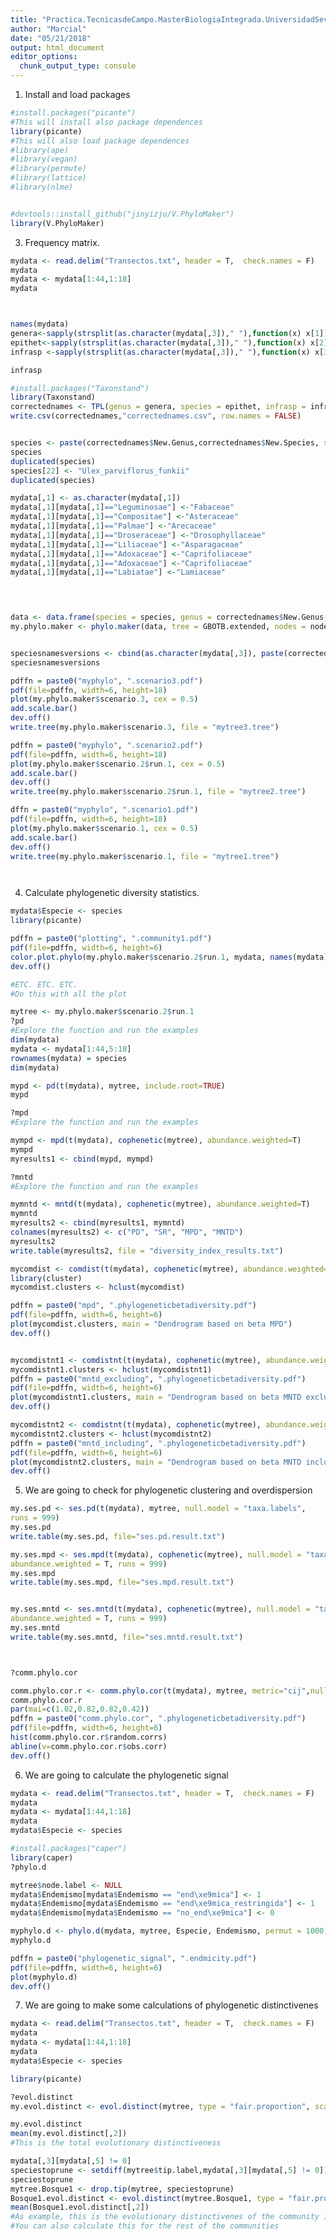 ```yaml
---
title: "Practica.TecnicasdeCampo.MasterBiologiaIntegrada.UniversidadSevilla"
author: "Marcial"
date: "05/21/2018"
output: html_document
editor_options: 
  chunk_output_type: console
---
```

1. Install and load packages

```r
#install.packages("picante")
#This will install also package dependences
library(picante)
#This will also load package dependences
#library(ape)
#library(vegan)
#library(permute)
#library(lattice)
#library(nlme)


#devtools::install_github("jinyizju/V.PhyloMaker")
library(V.PhyloMaker)

```


3. Frequency matrix.

```r
mydata <- read.delim("Transectos.txt", header = T,  check.names = F)
mydata
mydata <- mydata[1:44,1:18]
mydata



names(mydata)
genera<-sapply(strsplit(as.character(mydata[,3])," "),function(x) x[1])
epithet<-sapply(strsplit(as.character(mydata[,3])," "),function(x) x[2])
infrasp <-sapply(strsplit(as.character(mydata[,3])," "),function(x) x[3])

infrasp

#install.packages("Taxonstand") 
library(Taxonstand)
correctednames <- TPL(genus = genera, species = epithet, infrasp = infrasp, infra = F, corr = TRUE, diffchar = 2, max.distance = 1,version = "1.1", encoding = "UTF-8", author = TRUE,drop.lower.level = FALSE, file = "", silent = TRUE, repeats = 6)
write.csv(correctednames,"correctednames.csv", row.names = FALSE)


species <- paste(correctednames$New.Genus,correctednames$New.Species, sep = "_")
species
duplicated(species)
species[22] <- "Ulex_parviflorus_funkii"
duplicated(species)

mydata[,1] <- as.character(mydata[,1])
mydata[,1][mydata[,1]=="Leguminosae"] <-"Fabaceae" 
mydata[,1][mydata[,1]=="Compositae"] <-"Asteraceae"
mydata[,1][mydata[,1]=="Palmae"] <-"Arecaceae"
mydata[,1][mydata[,1]=="Droseraceae"] <-"Drosophyllaceae"
mydata[,1][mydata[,1]=="Liliaceae"] <-"Asparagaceae"
mydata[,1][mydata[,1]=="Adoxaceae"] <-"Caprifoliaceae"
mydata[,1][mydata[,1]=="Adoxaceae"] <-"Caprifoliaceae"
mydata[,1][mydata[,1]=="Labiatae"] <-"Lamiaceae"

      


data <- data.frame(species = species, genus = correctednames$New.Genus, family = mydata[,1])
my.phylo.maker <- phylo.maker(data, tree = GBOTB.extended, nodes = nodes.info.1, output.sp.list = TRUE, output.tree = FALSE, scenarios = c("S1","S2","S3"), r = 1)


speciesnamesversions <- cbind(as.character(mydata[,3]), paste(correctednames$New.Genus,correctednames$New.Species, sep = "_"), species )
speciesnamesversions

pdffn = paste0("myphylo", ".scenario3.pdf")
pdf(file=pdffn, width=6, height=18)
plot(my.phylo.maker$scenario.3, cex = 0.5)
add.scale.bar()
dev.off()
write.tree(my.phylo.maker$scenario.3, file = "mytree3.tree")

pdffn = paste0("myphylo", ".scenario2.pdf")
pdf(file=pdffn, width=6, height=18)
plot(my.phylo.maker$scenario.2$run.1, cex = 0.5)
add.scale.bar()
dev.off()
write.tree(my.phylo.maker$scenario.2$run.1, file = "mytree2.tree")

dffn = paste0("myphylo", ".scenario1.pdf")
pdf(file=pdffn, width=6, height=18)
plot(my.phylo.maker$scenario.1, cex = 0.5)
add.scale.bar()
dev.off()
write.tree(my.phylo.maker$scenario.1, file = "mytree1.tree")




```


4. Calculate phylogenetic diversity statistics.

```r
mydata$Especie <- species 
library(picante)

pdffn = paste0("plotting", ".community1.pdf")
pdf(file=pdffn, width=6, height=6)
color.plot.phylo(my.phylo.maker$scenario.2$run.1, mydata, names(mydata)[5], "Especie", leg.cex = 0.6, main = paste0(names(mydata)[5]))
dev.off()

#ETC. ETC. ETC.
#Do this with all the plot

mytree <- my.phylo.maker$scenario.2$run.1
?pd
#Explore the function and run the examples
dim(mydata)
mydata <- mydata[1:44,5:18]
rownames(mydata) = species
dim(mydata)

mypd <- pd(t(mydata), mytree, include.root=TRUE)
mypd

?mpd
#Explore the function and run the examples

mympd <- mpd(t(mydata), cophenetic(mytree), abundance.weighted=T)
mympd
myresults1 <- cbind(mypd, mympd)

?mntd
#Explore the function and run the examples

mymntd <- mntd(t(mydata), cophenetic(mytree), abundance.weighted=T)
mymntd
myresults2 <- cbind(myresults1, mymntd)
colnames(myresults2) <- c("PD", "SR", "MPD", "MNTD")
myresults2
write.table(myresults2, file = "diversity_index_results.txt")

mycomdist <- comdist(t(mydata), cophenetic(mytree), abundance.weighted=T)
library(cluster)
mycomdist.clusters <- hclust(mycomdist)

pdffn = paste0("mpd", ".phylogeneticbetadiversity.pdf")
pdf(file=pdffn, width=6, height=6)
plot(mycomdist.clusters, main = "Dendrogram based on beta MPD")
dev.off()


mycomdistnt1 <- comdistnt(t(mydata), cophenetic(mytree), abundance.weighted=F, exclude.conspecifics = T)
mycomdistnt1.clusters <- hclust(mycomdistnt1)
pdffn = paste0("mntd_excluding", ".phylogeneticbetadiversity.pdf")
pdf(file=pdffn, width=6, height=6)
plot(mycomdistnt1.clusters, main = "Dendrogram based on beta MNTD excluding conspecifics")
dev.off()

mycomdistnt2 <- comdistnt(t(mydata), cophenetic(mytree), abundance.weighted=F, exclude.conspecifics = F)
mycomdistnt2.clusters <- hclust(mycomdistnt2)
pdffn = paste0("mntd_including", ".phylogeneticbetadiversity.pdf")
pdf(file=pdffn, width=6, height=6)
plot(mycomdistnt2.clusters, main = "Dendrogram based on beta MNTD including conspecifics")
dev.off()

```


5. We are going to check for phylogenetic clustering and overdispersion
```r
my.ses.pd <- ses.pd(t(mydata), mytree, null.model = "taxa.labels",
runs = 999)
my.ses.pd
write.table(my.ses.pd, file="ses.pd.result.txt")

my.ses.mpd <- ses.mpd(t(mydata), cophenetic(mytree), null.model = "taxa.labels",
abundance.weighted = T, runs = 999)
my.ses.mpd
write.table(my.ses.mpd, file="ses.mpd.result.txt")


my.ses.mntd <- ses.mntd(t(mydata), cophenetic(mytree), null.model = "taxa.labels",
abundance.weighted = T, runs = 999)
my.ses.mntd
write.table(my.ses.mntd, file="ses.mntd.result.txt")



?comm.phylo.cor

comm.phylo.cor.r <- comm.phylo.cor(t(mydata), mytree, metric="cij",null.model="sample.taxa.labels")
comm.phylo.cor.r
par(mai=c(1.02,0.82,0.82,0.42))
pdffn = paste0("comm.phylo.cor", ".phylogeneticbetadiversity.pdf")
pdf(file=pdffn, width=6, height=6)
hist(comm.phylo.cor.r$random.corrs)
abline(v=comm.phylo.cor.r$obs.corr)
dev.off()

```


6. We are going to calculate the phylogenetic signal
```r

mydata <- read.delim("Transectos.txt", header = T,  check.names = F)
mydata
mydata <- mydata[1:44,1:18]
mydata
mydata$Especie <- species 

#install.packages("caper")
library(caper)
?phylo.d

mytree$node.label <- NULL
mydata$Endemismo[mydata$Endemismo == "end\xe9mica"] <- 1
mydata$Endemismo[mydata$Endemismo == "end\xe9mica_restringida"] <- 1
mydata$Endemismo[mydata$Endemismo == "no_end\xe9mica"] <- 0

myphylo.d <- phylo.d(mydata, mytree, Especie, Endemismo, permut = 1000, rnd.bias=NULL)
myphylo.d

pdffn = paste0("phylogenetic_signal", ".endmicity.pdf")
pdf(file=pdffn, width=6, height=6)
plot(myphylo.d)
dev.off()

```


7. We are going to make some calculations of phylogenetic distinctivenes

```r

mydata <- read.delim("Transectos.txt", header = T,  check.names = F)
mydata
mydata <- mydata[1:44,1:18]
mydata
mydata$Especie <- species 

library(picante)

?evol.distinct
my.evol.distinct <- evol.distinct(mytree, type = "fair.proportion", scale = FALSE, use.branch.lengths = TRUE)

my.evol.distinct
mean(my.evol.distinct[,2])
#This is the total evolutionary distinctiveness

mydata[,3][mydata[,5] != 0]
speciestoprune <- setdiff(mytree$tip.label,mydata[,3][mydata[,5] != 0])
speciestoprune
mytree.Bosque1 <- drop.tip(mytree, speciestoprune)
Bosque1.evol.distinct <- evol.distinct(mytree.Bosque1, type = "fair.proportion", scale = FALSE, use.branch.lengths = TRUE)
mean(Bosque1.evol.distinct[,2])
#As example, this is the evolutionary distinctivenes of the community 1
#You can also calculate this for the rest of the communities

```

